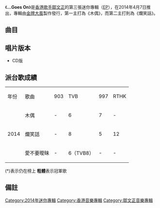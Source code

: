 {{Album infobox | <!-- See Wikipedia:WikiProject_Albums -->
|  Name        = …Goes On
|  Type        = [[EP|EP]]
|  Artist      = [[鄒文正|鄒文正]]
|  Cover       = 鄒文正 …Goes On.jpg
|  Released    = 2014年4月7日
|  Recorded    = 2013年－2014年
|  Genre       = [[粵語流行音樂|粵語流行音樂]]<br>[[國語流行音樂|國語流行音樂]]
|  Length      = 23:39
|  Label       = [[金牌大風|金牌大風]]<ref name= "YES">[http://www.yesasia.com/global/goes-on/1035352170-0-0-0-zh_TW/info.html YESASIA : ...Goes On  鐳射唱片 - 鄒 文正, 金牌大風娛樂有限公司 - 粵語音樂]，2014年4月11日 (五) 23:30 (UTC+8)查閱{{zh-hant}}</ref>
|  Number      = 
|  Producer    = 見[[#曲目|曲目列表]]
|  Last album  = [[鄒文正_Album_2013|鄒文正 Album 2013]]<br />（2013年）
|  This album  = '''…Goes On'''<br />（2014年）
|  Next album  = 
}}

《'''…Goes On'''》是[[香港|香港]][[歌手|歌手]][[鄒文正|鄒文正]]的第三張迷你專輯（[[EP|EP]]），在2014年4月7日推出，專輯由[[金牌大風|金牌大風]]製作發行，第一主打為《木偶》，而第二主打則為《爛笑話》。

== 曲目 ==
{{Tracklist
| total_length = 23:39

| all_producer = [[伍樂城|伍樂城]]（＃）、[[朱俊傑|朱俊傑]]（＊）、[[謝國維|謝國維]]（＠）、[[張家誠|張家誠]]（～）
	
| title1 = 木偶
| note1 = ＃＊
| longnote1 = 第一主打
| music1 = [[覃嘉健|覃嘉健]]
| lyrics1 = [[林散木|林散木]]
| arranger1 = 朱俊傑<br>覃嘉健
| length1 = 4:01

| title2 = 玩物喪志
| note2 = ＃＠
| longnote2 = 
| music2 = 謝國維
| lyrics2 = 謝國維<br>[[陳浩賢|陳浩賢]]
| arranger2 = 謝國維
| length2 = 3:11

| title3 = 爛笑話
| note3 = ＃＊
| longnote3 = 第二主打
| music3 = 朱俊傑
| lyrics3 = [[謝天智|謝天智]]<br>伍樂城
| arranger3 = 朱俊傑
| length3 = 4:30

| title4 = 打個招呼
| note4 = ＃＊、國
| longnote4 = 
| music4 = 覃嘉健
| lyrics4 = [[張楚翹|張楚翹]]
| arranger4 = 謝國維
| length4 = 4:18

| title5 = 愛不要曖昧
| note5 = ＃＊、國
| longnote5 = 
| music5 = 鄒文正
| lyrics5 = 張楚翹
| arranger5 = 朱俊傑
| length5 = 3:47

| title6 = Can't Get You Out Of My Mind
| note6 = ～、粵國英混合
| longnote6 = [[AOA_(香港組合)|AOA]]合唱
| music6 = 鄒文正
| lyrics6 = 鄒文正
| arranger6 = 張家誠
| length6 = 3:49

}}

== 唱片版本 ==
*CD版

==派台歌成績==
{| class="wikitable" 
|- 
| 年份 || 歌曲 ||903||TVB||997||RTHK
|- 
| rowspan="3"|2014 || 木偶 || - || 6 || 7 || -
|-
| 爛笑話 || - || 8 || 5 || 12
|-
| 愛不要曖昧 || - || 6（TVB8） || - || -
|}

(*)表示仍在榜上
'''粗體'''表示冠軍歌

== 備註 ==
<div class="references-small">
<references></references>
</div>

[[Category:2014年迷你專輯|Category:2014年迷你專輯]]
[[Category:香港音樂專輯|Category:香港音樂專輯]]
[[Category:鄒文正音樂專輯|Category:鄒文正音樂專輯]]